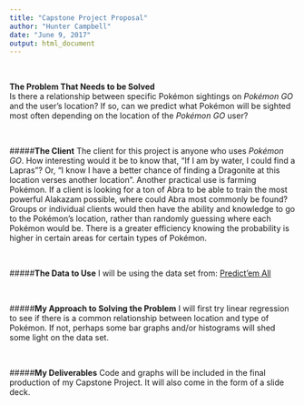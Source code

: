 ---
title: "Capstone Project Proposal"
author: "Hunter Campbell"
date: "June 9, 2017"
output: html_document
---
<br>

**The Problem That Needs to be Solved**  
Is there a relationship between specific Pok&eacute;mon sightings on *Pok&eacute;mon GO* and the user's location? If so, can we predict what Pok&eacute;mon will be sighted most often depending on the location of the *Pok&eacute;mon GO* user?

<br>

#####**The Client**
The client for this project is anyone who uses *Pok&eacute;mon GO*. How interesting would it be to know that, "If I am by water, I could find a Lapras"? Or, "I know I have a better chance of finding a Dragonite at this location verses another location".  Another practical use is farming Pok&eacute;mon.  If a client is looking for a ton of Abra to be able to train the most powerful Alakazam possible, where could Abra most commonly be found? Groups or individual clients would then have the ability and knowledge to go to the Pok&eacute;mon's location, rather than randomly guessing where each Pok&eacute;mon would be. There is a greater efficiency knowing the probability is higher in certain areas for certain types of Pok&eacute;mon.

<br>

#####**The Data to Use**
I will be using the data set from: [Predict'em All](https://www.kaggle.com/semioniy/predictemall)

<br>

#####**My Approach to Solving the Problem**
I will first try linear regression to see if there is a common relationship between location and type of Pok&eacute;mon.  If not, perhaps some bar graphs and/or histograms will shed some light on the data set.

<br>

#####**My Deliverables**
Code and graphs will be included in the final production of my Capstone Project.  It will also come in the form of a slide deck.
